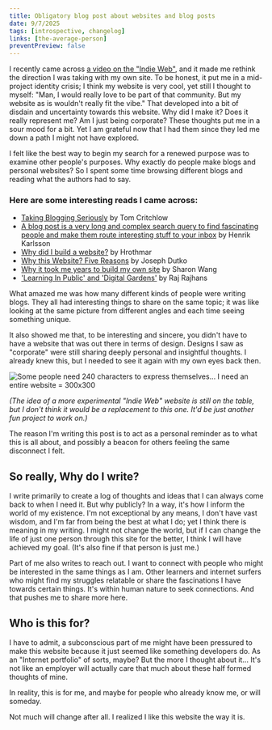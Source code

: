 ```yaml
---
title: Obligatory blog post about websites and blog posts
date: 9/7/2025
tags: [introspective, changelog]
links: [the-average-person]
preventPreview: false
---
```

I recently came across [a video on the "Indie Web"](https://www.youtube.com/watch?v=rTSEr0cRJY8),
and it made me rethink the direction I was taking with my own site. To be honest, it put me in a mid-project identity crisis; I think my website is very cool, yet still I thought to myself: "Man, I would really love to be part of that community. But my website as is wouldn't really fit the vibe."
That developed into a bit of disdain and uncertainty towards this website. Why did I make it? Does it really represent me? Am I just being corporate? These thoughts put me in a sour mood for a bit. Yet I am grateful now that I had them since they led me down a path I might not have explored.

I felt like the best way to begin my search for a renewed purpose was to examine other people's purposes. Why exactly do people make blogs and personal websites? So I spent some time browsing different blogs and reading what the authors had to say.
### Here are some interesting reads I came across:
- [Taking Blogging Seriously](https://tomcritchlow.com/2025/06/27/taking-blogging-seriously/) by Tom Critchlow
- [A blog post is a very long and complex search query to find fascinating people and make them route interesting stuff to your inbox](https://www.henrikkarlsson.xyz/p/search-query) by Henrik Karlsson
- [Why did I build a website?](https://hrothmar.com/blog/why-did-i-build-a-website/) by Hrothmar
- [Why this Website? Five Reasons](https://www.josephdutko.com/why-this-website-five-reasons) by Joseph Dutko
- [Why it took me years to build my own site](https://blog.sharons.site/why-it-took-me-years-to-build-my-own-site/) by Sharon Wang
- [ 'Learning In Public' and 'Digital Gardens'](https://rajrajhans.com/2020/06/thinking-of-blog-as-digital-garden/) by Raj Rajhans

What amazed me was how many different kinds of people were writing blogs. They all had interesting things to share on the same topic; it was like looking at the same picture from different angles and each time seeing something unique.

It also showed me that, to be interesting and sincere, you didn't have to have a website that was out there in terms of design. Designs I saw as "corporate" were still sharing deeply personal and insightful thoughts. I already knew this, but I needed to see it again with my own eyes back then.

![Some people need 240 characters to express themselves... I need an entire website = 300x300](/images/blog-about-blogs/softannalee.png)

*(The idea of a more experimental "Indie Web" website is still on the table, but I don't think it would be a replacement to this one. It'd be just another fun project to work on.)*


The reason I'm writing this post is to act as a personal reminder as to what this is all about, and possibly a beacon for others feeling the same disconnect I felt.

## So really, Why do I write?
I write primarily to create a log of thoughts and ideas that I can always come back to when I need it. But why publicly? In a way, it's how I inform the world of my existence. I'm not exceptional by any means, I don't have vast wisdom, and I'm far from being the best at what I do; yet I think there is meaning in my writing. I might not change the world, but if I can change the life of just one person through this site for the better, I think I will have achieved my goal. (It's also fine if that person is just me.)

Part of me also writes to reach out. I want to connect with people who might be interested in the same things as I am. Other learners and internet surfers who might find my struggles relatable or share the fascinations I have towards certain things. It's within human nature to seek connections. And that pushes me to share more here.

## Who is this for?
I have to admit, a subconscious part of me might have been pressured to make this website because it just seemed like something developers do. As an "Internet portfolio" of sorts, maybe? But the more I thought about it... It's not like an employer will actually care that much about these half formed thoughts of mine.

In reality, this is for me, and maybe for people who already know me, or will someday.

Not much will change after all. I realized I like this website the way it is.